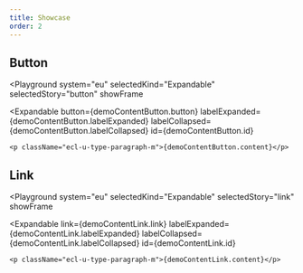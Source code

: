```yaml
---
title: Showcase
order: 2
---
```




## Button

<Playground
  system="eu"
  selectedKind="Expandable"
  selectedStory="button"
  showFrame
>
  <Expandable
    button={demoContentButton.button}
    labelExpanded={demoContentButton.labelExpanded}
    labelCollapsed={demoContentButton.labelCollapsed}
    id={demoContentButton.id}
  >
    <p className="ecl-u-type-paragraph-m">{demoContentButton.content}</p>
  </Expandable>
</Playground>

## Link

<Playground
  system="eu"
  selectedKind="Expandable"
  selectedStory="link"
  showFrame
>
  <Expandable
    link={demoContentLink.link}
    labelExpanded={demoContentLink.labelExpanded}
    labelCollapsed={demoContentLink.labelCollapsed}
    id={demoContentLink.id}
  >
    <p className="ecl-u-type-paragraph-m">{demoContentLink.content}</p>
  </Expandable>
</Playground>

